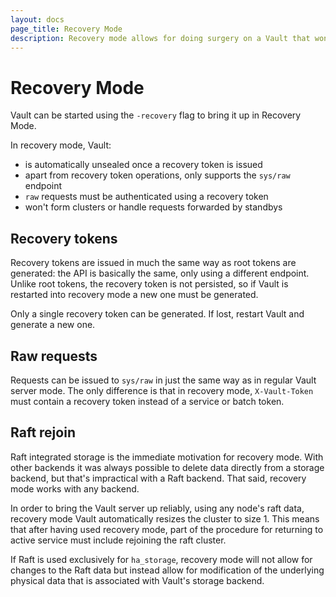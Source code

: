 ```yaml
---
layout: docs
page_title: Recovery Mode
description: Recovery mode allows for doing surgery on a Vault that won't start.
---
```


# Recovery Mode

Vault can be started using the `-recovery` flag to bring it up in Recovery Mode.

In recovery mode, Vault:

- is automatically unsealed once a recovery token is issued
- apart from recovery token operations, only supports the `sys/raw` endpoint
- `raw` requests must be authenticated using a recovery token
- won't form clusters or handle requests forwarded by standbys

## Recovery tokens

Recovery tokens are issued in much the same way as root tokens are generated:
the API is basically the same, only using a different endpoint. Unlike root
tokens, the recovery token is not persisted, so if Vault is restarted into
recovery mode a new one must be generated.

Only a single recovery token can be generated. If lost, restart Vault and
generate a new one.

## Raw requests

Requests can be issued to `sys/raw` in just the same way as in regular Vault
server mode. The only difference is that in recovery mode, `X-Vault-Token`
must contain a recovery token instead of a service or batch token.

## Raft rejoin

Raft integrated storage is the immediate motivation for recovery mode. With
other backends it was always possible to delete data directly from a storage
backend, but that's impractical with a Raft backend. That said, recovery mode
works with any backend.

In order to bring the Vault server up reliably, using any node's raft data,
recovery mode Vault automatically resizes the cluster to size 1. This means
that after having used recovery mode, part of the procedure for returning to
active service must include rejoining the raft cluster.

If Raft is used exclusively for `ha_storage`, recovery mode will not allow for
changes to the Raft data but instead allow for modification of the underlying
physical data that is associated with Vault's storage backend.
